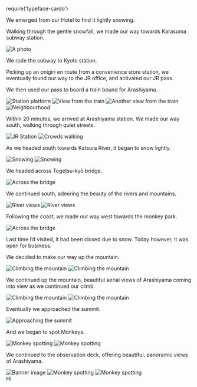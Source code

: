 

require('typeface-cardo')

<Metatags
  title="Photoessay | May 20 | CSS Grid a day"
  description="An example of using CSS grid every day, from May 1–31st, 2019."
  thumbnail="https://cssgrid31.brett.cool/opengraph/may-20.png"
  url="https://cssgrid31.brett.cool"
  pathname="/may-20"
/>

<div className={PhotoessayStyles.container}>
  <Banner
    title="Arashiyama"
    subtitle="and a Monkey Park"
    file="banner"
  />

We emerged from our Hotel to find it lightly snowing.

Walking through the gentle snowfall, we made our way towards Karasuma subway station.

<Photogrid design="singleRight">
  <Image filename="P2101453.jpg" alt="A photo" />
</Photogrid>

We rode the subway to Kyoto station.

Picking up an onigiri en route from a convenience store station, we eventually found our way to the JR office, and activated our JR pass.

We then used our pass to board a train bound for Arashiyama.

<Photogrid design="fourUp">
  <Image filename="P2101464.jpg" alt="Station platform"/>
  <Image filename="P2101466.jpg" alt="View from the train"/>
  <Image filename="P2101468.jpg" alt="Another view from the train"/>
  <Image filename="P2101477.jpg" alt="Neighbourhood"/>
</Photogrid>

Within 20 minutes, we arrived at Arashiyama station. We made our way south, walking through quiet streets.

<Photogrid design="twoSide">
  <Image filename="P2101483.jpg" alt="JR Station"/>
  <Image filename="P2101487.jpg" alt="Crowds walking"/>
</Photogrid>

As we headed south towards Katsura River, it began to snow lightly.

<Photogrid design="twoSide">
  <Image filename="P2101493.jpg" alt="Snowing"/>
  <Image filename="P2101507.jpg" alt="Snowing"/>
</Photogrid>

We headed across Togetsu-kyō bridge.

<Photogrid design="singleRight">
  <Image filename="P2101527.jpg" alt="Across the bridge"/>
</Photogrid>

We continued south, admiring the beauty of the rivers and mountains.

<Photogrid design="twoSide">
  <Image filename="P2101534.jpg" alt="River views"/>
  <Image filename="P2101532.jpg" alt="River views"/>
</Photogrid>

Following the coast, we made our way west towards the monkey park.

<Photogrid design="singleRight">
  <Image filename="P2101540.jpg" alt="Across the bridge"/>
</Photogrid>

Last time I’d visited, it had been closed due to snow. Today however, it was open for business.
      
We decided to make our way up the mountain.

<Photogrid design="twoSide">
  <Image filename="P2101542.jpg" alt="Climbing the mountain"/>
  <Image filename="P2101546.jpg" alt="Climbing the mountain"/>
</Photogrid>

We continued up the mountain, beautiful aerial views of Arashiyama coming into view as we continued our climb.

<Photogrid design="twoSide">
  <Image filename="P2101547.jpg" alt="Climbing the mountain"/>
  <Image filename="P2101553.jpg" alt="Climbing the mountain"/>
</Photogrid>

Eventually we approached the summit.

<Photogrid design="singleRight">
  <Image filename="P2101555.jpg" alt="Approaching the summit"/>
</Photogrid>

And we began to spot Monkeys.

<Photogrid design="twoSide">
  <Image filename="P2101556.jpg" alt="Monkey spotting"/>
  <Image filename="P2101558.jpg" alt="Monkey spotting"/>
</Photogrid>

We continued to the observation deck, offering beautiful, panoramic views of Arashiyama.

<Image filename="banner.jpg" alt="Banner image" />

<Photogrid design="twoSide">
  <Image filename="P2101564.jpg" alt="Monkey spotting"/>
  <Image filename="P2101570.jpg" alt="Monkey spotting"/>
</Photogrid>

</div>

<Footer date={20} prev={true}>
Hi
</Footer>
